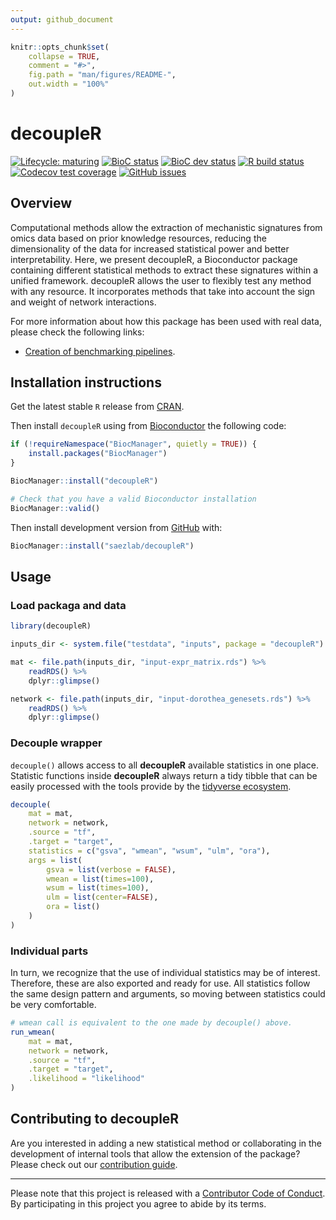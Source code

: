 ```yaml
---
output: github_document
---
```


<!-- README.md is generated from README.Rmd. Please edit that file -->

```r
knitr::opts_chunk$set(
    collapse = TRUE,
    comment = "#>",
    fig.path = "man/figures/README-",
    out.width = "100%"
)
```

# decoupleR

<!-- badges: start -->
[![Lifecycle: maturing](https://img.shields.io/badge/lifecycle-maturing-blue.svg)](https://www.tidyverse.org/lifecycle/#maturing)
[![BioC status](http://www.bioconductor.org/shields/build/release/bioc/decoupleR.svg)](https://bioconductor.org/checkResults/release/bioc-LATEST/decoupleR)
[![BioC dev status](http://www.bioconductor.org/shields/build/devel/bioc/decoupleR.svg)](https://bioconductor.org/checkResults/devel/bioc-LATEST/decoupleR)
[![R build status](https://github.com/saezlab/decoupleR/workflows/R-CMD-check-bioc/badge.svg)](https://github.com/saezlab/decoupleR/actions)
[![Codecov test coverage](https://codecov.io/gh/saezlab/decoupleR/branch/master/graph/badge.svg)](https://codecov.io/gh/saezlab/decoupleR?branch=master)
[![GitHub issues](https://img.shields.io/github/issues/saezlab/decoupleR)](https://github.com/saezlab/decoupleR/issues)
<!-- badges: end -->

## Overview

Computational methods allow the extraction of mechanistic signatures from omics data based on prior knowledge resources, reducing the dimensionality of the data for increased statistical power and better interpretability. Here, we present decoupleR, a Bioconductor package containing different statistical methods to extract these signatures within a unified framework. decoupleR allows the user to flexibly test any method with any resource. It incorporates methods that take into account the sign and weight of network interactions.

For more information about how this package has been used with real data,
please check the following links:

- [Creation of benchmarking pipelines](https://github.com/saezlab/decoupleRBench).

## Installation instructions

Get the latest stable `R` release from
[CRAN](http://cran.r-project.org/). 

Then install `decoupleR` using from [Bioconductor](http://bioconductor.org/) the
following code:

```r
if (!requireNamespace("BiocManager", quietly = TRUE)) {
    install.packages("BiocManager")
}

BiocManager::install("decoupleR")

# Check that you have a valid Bioconductor installation
BiocManager::valid()
```

Then install development version from [GitHub](https://github.com/) with:

```r
BiocManager::install("saezlab/decoupleR")
```

## Usage

### Load packaga and data

```r
library(decoupleR)

inputs_dir <- system.file("testdata", "inputs", package = "decoupleR")

mat <- file.path(inputs_dir, "input-expr_matrix.rds") %>%
    readRDS() %>%
    dplyr::glimpse()

network <- file.path(inputs_dir, "input-dorothea_genesets.rds") %>%
    readRDS() %>%
    dplyr::glimpse()
```

### Decouple wrapper

`decouple()` allows access to all **decoupleR** available statistics in one place.
Statistic functions inside **decoupleR** always return a tidy tibble that can be
easily processed with the tools provide by the [tidyverse ecosystem](https://www.tidyverse.org/).

```r
decouple(
    mat = mat,
    network = network,
    .source = "tf",
    .target = "target",
    statistics = c("gsva", "wmean", "wsum", "ulm", "ora"),
    args = list(
        gsva = list(verbose = FALSE),
        wmean = list(times=100),
        wsum = list(times=100),
        ulm = list(center=FALSE),
        ora = list()
    )
)
```

### Individual parts

In turn, we recognize that the use of individual statistics may be of interest.
Therefore, these are also exported and ready for use. All statistics follow the
same design pattern and arguments, so moving between statistics could be very comfortable.

```r
# wmean call is equivalent to the one made by decouple() above.
run_wmean(
    mat = mat,
    network = network,
    .source = "tf",
    .target = "target",
    .likelihood = "likelihood"
)
```

<!-- ## Citation -->

<!-- Below is the citation output from using `citation('decoupleR')` in R. Please -->
<!-- run this yourself to check for any updates on how to cite __decoupleR__. -->

<!-- ```{r 'citation', eval = requireNamespace('decoupleR')} -->
<!-- print(citation("decoupleR"), bibtex = TRUE) -->
<!-- ``` -->

<!-- Please note that the `decoupleR` was only made possible thanks to many other R -->
<!-- and bioinformatics software authors, which are cited either in the vignettes -->
<!-- and/or the paper(s) describing this package. -->

## Contributing to decoupleR

Are you interested in adding a new statistical method or collaborating in the
development of internal tools that allow the extension of the package?
Please check out our
[contribution guide](https://saezlab.github.io/decoupleR/CONTRIBUTING.html).

---

Please note that this project is released with a [Contributor Code of Conduct](https://saezlab.github.io/decoupleR/CODE_OF_CONDUCT).
By participating in this project you agree to abide by its terms.
